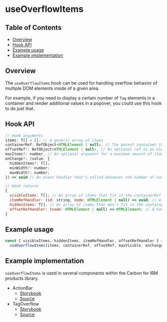 
# useOverflowItems

## Table of Contents

- [Overview](#overview)
- [Hook API](#hook-api)
- [Example usage](#example-usage)
- [Example implementation](#example-implementation)

## Overview

The `useOverflowItems` hook can be used for handling overflow behavior of
multiple DOM elements inside of a given area.

For example, if you need to display a certain number of `Tag` elements in a
container and render additional values in a popover, you could use this hook to
do just that.

## Hook API

```jsx
// Hook arguments
items: T[] = [], // A generic array of items
containerRef: RefObject<HTMLElement | null>, // The parent container that the items are confined to
offsetRef?: RefObject<HTMLElement | null>, // An optional ref to an element that you want to exclude from the calculation
maxItems?: number, // An optional argument for a maximum amount of items to return
onChange?: (value: {
  hiddenItems?: T[];
  minWidth?: number;
  maxWidth?: number;
}) => void // An event handler that's called whenever the number of number of visible items changes

// Hook returns
{
  visibleItems: T[]; // An array of items that fit in the containerRef
  itemRefHandler: (id: string, node: HTMLElement | null) => void; // A handler for passing the ref of the node to the hook
  hiddenItems: T[]; // An array of items that don't fit in the containerRef
  offsetRefHandler: (node: HTMLElement | null) => HTMLElement; // A handler for passing the ref of the offset element to the hook
}
```

## Example usage

```jsx
const { visibleItems, hiddenItems, itemRefHandler, offsetRefHandler } =
  useOverflowItems(items, containerRef, offsetRef, maxVisible, onChange);
```

<Canvas>
  <Story of={UseOverflowItemsStories.Default} />
</Canvas>

## Example implementation

`useOverflowItems` is used in several components within the Carbon for IBM
products library.

- ActionBar
  - [Storybook](?path=/docs/utils-components-actionbar--docs&globals=viewport:basic)
  - [Source](https://github.com/carbon-design-system/ibm-products/blob/4fea32f2b62cf45c6ea92a3034e9fe5fc294af62/packages/ibm-products/src/components/ActionBar/ActionBar.tsx#L129)
- TagOverflow
  - [Storybook](?path=/docs/utils-components-tagoverflow--docs&globals=viewport:basic)
  - [Source](https://github.com/carbon-design-system/ibm-products/blob/4fea32f2b62cf45c6ea92a3034e9fe5fc294af62/packages/ibm-products/src/components/TagOverflow/TagOverflow.tsx#L130)

